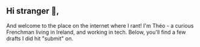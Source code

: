 ## Hi stranger 👋,
And welcome to the place on the internet where I rant! 
I'm Théo - a curious Frenchman living in Ireland, and working in tech. 
Below, you'll find a few drafts I did hit "submit" on. 